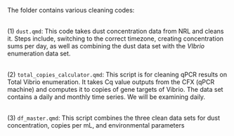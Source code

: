 The folder contains various cleaning codes:

\
(1) `dust.qmd`: This code takes dust concentration data from NRL and cleans it. Steps include, switching to the correct timezone, creating concentration sums per day, as well as combining the dust data set with the *VIbrio* enumeration data set.

\
(2) `total_copies_calculator.qmd`: This script is for cleaning qPCR results on Total Vibrio enumeration. It takes Cq value outputs from the CFX (qPCR machine) and computes it to copies of gene targets of Vibrio. The data set contains a daily and monthly time series. We will be examining daily.

\
(3) `df_master.qmd`: This script combines the three clean data sets for dust concentration, copies per mL, and environmental parameters

